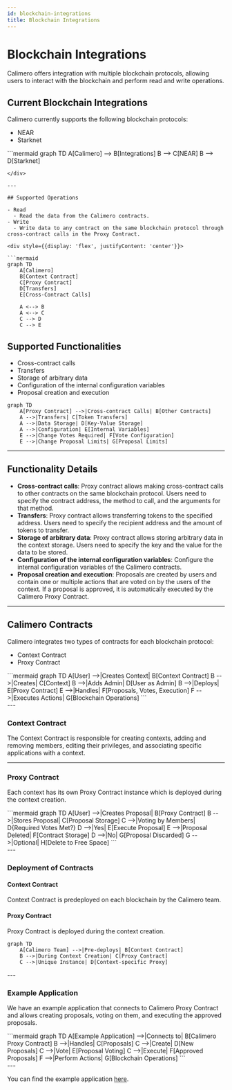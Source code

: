 ```yaml
---
id: blockchain-integrations
title: Blockchain Integrations
---
```


# Blockchain Integrations

Calimero offers integration with multiple blockchain protocols, allowing users to
interact with the blockchain and perform read and write operations.

## Current Blockchain Integrations

Calimero currently supports the following blockchain protocols:

- NEAR
- Starknet

<div style={{display: 'flex', justifyContent: 'center'}}>
```mermaid
graph TD
    A[Calimero] --> B[Integrations]
    B --> C[NEAR]
    B --> D[Starknet]
    
```
</div>

---

## Supported Operations

- Read
  - Read the data from the Calimero contracts.
- Write
  - Write data to any contract on the same blockchain protocol through cross-contract calls in the Proxy Contract.

<div style={{display: 'flex', justifyContent: 'center'}}>

```mermaid
graph TD
    A[Calimero]
    B[Context Contract]
    C[Proxy Contract]
    D[Transfers]
    E[Cross-Contract Calls]

    A <--> B
    A <--> C
    C --> D
    C --> E
```

</div>

## Supported Functionalities

- Cross-contract calls
- Transfers
- Storage of arbitrary data
- Configuration of the internal configuration variables
- Proposal creation and execution

```mermaid
graph TD
    A[Proxy Contract] -->|Cross-contract Calls| B[Other Contracts]
    A -->|Transfers| C[Token Transfers]
    A -->|Data Storage| D[Key-Value Storage]
    A -->|Configuration| E[Internal Variables]
    E -->|Change Votes Required| F[Vote Configuration]
    E -->|Change Proposal Limits| G[Proposal Limits]
```

---

## Functionality Details

- **Cross-contract calls**: Proxy contract allows making cross-contract calls to
  other contracts on the same blockchain protocol. Users need to specify the contract
  address, the method to call, and the arguments for that method.
- **Transfers**: Proxy contract allows transferring tokens to the specified address.
  Users need to specify the recipient address and the amount of tokens to transfer.
- **Storage of arbitrary data**: Proxy contract allows storing arbitrary data
  in the context storage. Users need to specify the key and the value for the data
  to be stored.
- **Configuration of the internal configuration variables**: Configure the
  internal configuration variables of the Calimero contracts.
- **Proposal creation and execution**: Proposals are created by users and
  contain one or multiple actions that are voted on by the users of the context. If a proposal
  is approved, it is automatically executed by the Calimero Proxy Contract.

---

## Calimero Contracts

Calimero integrates two types of contracts for each blockchain protocol:

- Context Contract
- Proxy Contract

<div style={{display: 'flex', justifyContent: 'center'}}>
```mermaid
graph TD
    A[User] -->|Creates Context| B[Context Contract]
    B -->|Creates| C[Context]
    B -->|Adds Admin| D[User as Admin]
    B -->|Deploys| E[Proxy Contract]
    E -->|Handles| F[Proposals, Votes, Execution]
    F -->|Executes Actions| G[Blockchain Operations]
```
</div>
---

### Context Contract

The Context Contract is responsible for creating contexts, adding and removing
members, editing their privileges, and associating specific applications with a
context.

---

### Proxy Contract

Each context has its own Proxy Contract instance which is deployed during the
context creation.

<div style={{display: 'flex', justifyContent: 'center'}}>
```mermaid
graph TD
    A[User] -->|Creates Proposal| B[Proxy Contract]
    B -->|Stores Proposal| C[Proposal Storage]
    C -->|Voting by Members| D{Required Votes Met?}
    D -->|Yes| E[Execute Proposal]
    E -->|Proposal Deleted| F[Contract Storage]
    D -->|No| G[Proposal Discarded]
    G -->|Optional| H[Delete to Free Space]
```
</div>
---

### Deployment of Contracts

#### Context Contract
Context Contract is predeployed on each blockchain by the Calimero team.

#### Proxy Contract
Proxy Contract is deployed during the context creation.

<div style={{display: 'flex', justifyContent: 'center'}}>

```mermaid
graph TD
    A[Calimero Team] -->|Pre-deploys| B[Context Contract]
    B -->|During Context Creation| C[Proxy Contract]
    C -->|Unique Instance| D[Context-specific Proxy]
```

</div>
---

### Example Application

We have an example application that connects to Calimero Proxy Contract and allows
creating proposals, voting on them, and executing the approved proposals.

<div style={{display: 'flex', justifyContent: 'center'}}>
```mermaid
graph TD
    A[Example Application] -->|Connects to| B[Calimero Proxy Contract]
    B -->|Handles| C[Proposals]
    C -->|Create| D[New Proposals]
    C -->|Vote| E[Proposal Voting]
    C -->|Execute| F[Approved Proposals]
    F -->|Perform Actions| G[Blockchain Operations]
```
</div>
---

You can find the example application [here](https://github.com/calimero-network/demo-blockchain-integrations).
